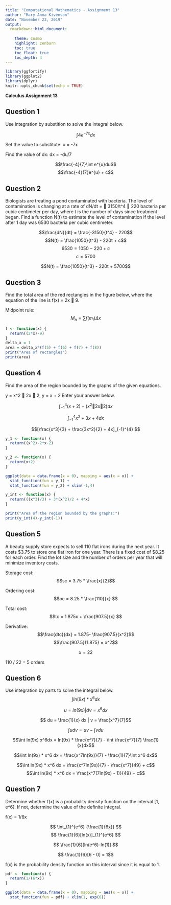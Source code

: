 ```yaml
---
title: "Computational Mathematics - Assignment 13"
author: "Mary Anna Kivenson"
date: "November 23, 2019"
output:
  rmarkdown::html_document:
    
    theme: cosmo 
    highlight: zenburn
    toc: true
    toc_float: true
    toc_depth: 4
---
```


```r
library(ggfortify)
library(ggplot2)
library(dplyr)
knitr::opts_chunk$set(echo = TRUE)
```


**Calculus Assignment 13**

## Question 1
Use integration by substition to solve the integral below.

$$\int 4e^{-7x}dx$$

Set the value to substitute:
u = -7x

Find the value of dx:
dx = -du/7

$$\frac{-4}{7}\int e^{u}du$$
$$\frac{-4}{7}e^{u} + c$$

## Question 2

Biologists are treating a pond contaminated with bacteria. The level of contamination is changing at a rate of dN/dt =  3150/t^4  220 bacteria per cubic centimeter per day, where t is the number of days since treatment began. Find a function N(t) to estimate the level of contamination if the level after 1 day was 6530 bacteria per cubic centimeter.

$$\frac{dN}{dt} = \frac{-3150}{t^4} - 220$$
$$N(t) = \frac{1050}{t^3} - 220t + c$$
$$6530 = 1050 - 220 + c$$
$$c = 5700$$

$$N(t) = \frac{1050}{t^3} - 220t + 5700$$

## Question 3

Find the total area of the red rectangles in the figure below, where the equation of the line is f(x) = 2x  9.

Midpoint rule:
$$M_n = \sum{f(m_i)\Delta x}$$



```r
f <- function(x) {
  return((2*x)-9)
}
delta_x = 1
area = delta_x*(f(5) + f(6) + f(7) + f(8))
print("Area of rectangles")
print(area)
```

## Question 4

Find the area of the region bounded by the graphs of the given equations.

y = x^2  2x  2, y = x + 2
Enter your answer below.

$$\int_{-1}^{4} (x+2) - (x^2  2x  2) dx$$

$$\int_{-1}^{4} x^2 + 3x + 4 dx$$

$$[\frac{x^3}{3} + \frac{3x^2}{2} + 4x]_{-1}^{4} $$


```r
y_1 <- function(x) {
  return((x^2)-2*x-2)
}

y_2 <- function(x) {
  return(x+2)
}

ggplot(data = data.frame(x = 0), mapping = aes(x = x)) +
  stat_function(fun = y_1) + 
  stat_function(fun = y_2) + xlim(-1,4)

y_int <- function(x) {
  return(((x^3)/3) + 3*(x^2)/2 + 4*x)
}

print("Area of the region bounded by the graphs:")
print(y_int(4)-y_int(-1))
```

## Question 5

A beauty supply store expects to sell 110 flat irons during the next year. It costs $3.75 to store one flat iron for one year.
There is a fixed cost of $8.25 for each order. Find the lot size and the number of orders per year that will minimize inventory costs.

Storage cost:
$$sc = 3.75 * \frac{x}{2}$$

Ordering cost:
$$oc = 8.25 * \frac{110}{x} $$

Total cost:
$$tc = 1.875x + \frac{907.5}{x} $$

Derivative:
$$\frac{dtc}{dx} = 1.875- \frac{907.5}{x^2}$$
$$\frac{907.5}{1.875} = x^2$$

$$x = 22$$

110 / 22 = 5 orders

## Question 6

Use integration by parts to solve the integral below.
$$\int ln(9x) * x^6 dx$$

$$u = ln(9x) | dv = x^6dx$$


$$ du = \frac{1}{x} dx | v = \frac{x^7}{7}$$

$$\int u dv = uv - \int vdu$$

$$\int ln(9x) x^6dx = ln(9x) * \frac{x^7}{7} - \int \frac{x^7}{7} \frac{1}{x}dx$$

$$\int ln(9x) * x^6 dx = \frac{x^7ln(9x)}{7} - \frac{1}{7}\int x^6 dx$$

$$\int ln(9x) * x^6 dx = \frac{x^7ln(9x)}{7} - \frac{x^7}{49} + c$$
$$\int ln(9x) * x^6 dx = \frac{x^7(7ln(9x) - 1)}{49} + c$$

## Question 7 
Determine whether f(x) is a probability density function on the interval [1, e^6]. If not, determine the value of the definite integral.

f(x) = 1/6x

$$ \int_{1}^{e^6} {\frac{1}{6x}} $$
$$ \frac{1}{6}[ln(x)]_{1}^{e^6} $$

$$ \frac{1}{6}[ln(e^6)-ln(1)] $$

$$ \frac{1}{6}[6 - 0] = 1$$

f(x) is the probability density function on this interval since it is equal to 1.

```r
pdf <- function(x) {
  return(1/(6*x))
}

ggplot(data = data.frame(x = 0), mapping = aes(x = x)) +
  stat_function(fun = pdf) + xlim(1, exp(6))
```

